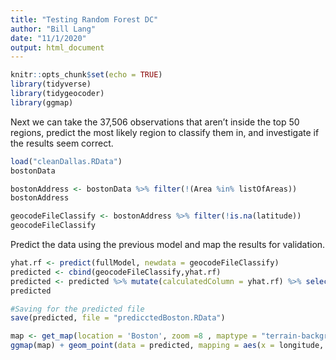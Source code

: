 ```yaml
---
title: "Testing Random Forest DC"
author: "Bill Lang"
date: "11/1/2020"
output: html_document
---
```



```r
knitr::opts_chunk$set(echo = TRUE)
library(tidyverse)
library(tidygeocoder)
library(ggmap)
```


Next we can take the 37,506 observations that aren't inside the top 50 regions, predict the most likely region to classify them in, and investigate if the results seem correct.

```r
load("cleanDallas.RData")
bostonData
```

```r
bostonAddress <- bostonData %>% filter(!(Area %in% listOfAreas))
bostonAddress 
```

```r
geocodeFileClassify <- bostonAddress %>% filter(!is.na(latitude))
geocodeFileClassify
```

Predict the data using the previous model and map the results for validation. 

```r
yhat.rf <- predict(fullModel, newdata = geocodeFileClassify)
predicted <- cbind(geocodeFileClassify,yhat.rf)
predicted <- predicted %>% mutate(calculatedColumn = yhat.rf) %>% select(-yhat.rf)
predicted

#Saving for the predicted file
save(predicted, file = "predicctedBoston.RData")
```


```r
map <- get_map(location = 'Boston', zoom =8 , maptype = "terrain-background", source = 'google', color = 'color')
ggmap(map) + geom_point(data = predicted, mapping = aes(x = longitude, y = latitude, color = factor(yhat.rf)), size = 1)+ theme(legend.position = "none")
```







